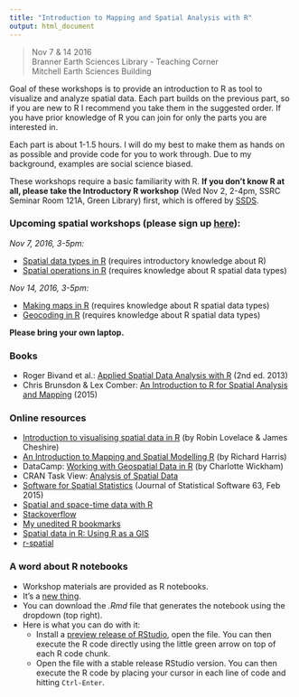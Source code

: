 ```yaml
---
title: "Introduction to Mapping and Spatial Analysis with R"
output: html_document
---
```


> Nov 7 & 14 2016  
> Branner Earth Sciences Library - Teaching Corner   
> Mitchell Earth Sciences Building

Goal of these workshops is to provide an introduction to R as tool to visualize and analyze spatial data. Each part builds on the previous part, so if you are new to R I recommend you take them in the suggested order. If you have prior knowledge of R you can join for only the parts you are interested in.

Each part is about 1-1.5 hours. I will do my best to make them as hands on as possible and provide code for you to work through. Due to my background, examples are social science biased. 

These workshops require a basic familiarity with R. __If you don't know R at all, please take the Introductory R workshop__ (Wed Nov 2, 2-4pm, SSRC Seminar Room 121A, Green Library) first, which is offered by [SSDS](https://ssds.stanford.edu/).


### Upcoming spatial workshops (please sign up [here](http://goo.gl/forms/VutZAC4MRN)):
_Nov 7, 2016, 3-5pm:_ 

- [Spatial data types in R](2_spDataTypes.nb.html) (requires introductory knowledge about R) 
- [Spatial operations in R](3_spDataOps.nb.html) (requires knowledge about R spatial data types) 

_Nov 14, 2016, 3-5pm:_

- [Making maps in R](4_Mapping.nb.html) (requires knowledge about R spatial data types)
- [Geocoding in R](5_Geocoding.nb.html) (requires knowledge about R spatial data types)

__Please bring your own laptop.__


### Books
- Roger Bivand et al.:  [Applied Spatial Data Analysis with R](http://www.springer.com/statistics/life+sciences,+medicine+%26+health/book/978-1-4614-7617-7) (2nd ed. 2013)
- Chris Brunsdon & Lex Comber:  [An Introduction to R for Spatial Analysis and Mapping](http://www.sagepub.com/books/Book241031/reviews?siteId=sage-us&prodTypes=any&q=An+Introduction+to+R+for+Spatial+Analysis+and+Mapping&fs=1#tabview=toc) (2015)

### Online resources
- [Introduction to visualising spatial data in R](http://cran.r-project.org/doc/contrib/intro-spatial-rl.pdf) (by Robin Lovelace & James Cheshire)
- [An Introduction to Mapping and Spatial Modelling R](http://www.researchgate.net/profile/Richard_Harris5/publication/258151270_An_Introduction_to_Mapping_and_Spatial_Modelling_in_R/links/0c9605272348c432b8000000.pdf?ev=pub_ext_doc_dl&origin=publication_list&inViewer=true) (by Richard Harris)
- DataCamp: [Working with Geospatial Data in R](https://www.datacamp.com/courses/working-with-geospatial-data-in-r) (by Charlotte Wickham)
- CRAN Task View: [Analysis of Spatial Data](http://cran.r-project.org/web/views/Spatial.html)
- [Software for Spatial Statistics](http://www.jstatsoft.org/v63) (Journal of Statistical Software 63, Feb 2015)
- [Spatial and space-time data with R](http://oscarperpinan.github.io/spacetime-vis/)
- [Stackoverflow](http://stackoverflow.com/questions/tagged/r)
- [My unedited R bookmarks](https://www.diigo.com/user/cengel/R?type=all&sort=updated)
- [Spatial data in R: Using R as a GIS](https://github.com/Pakillo/R-GIS-tutorial/blob/master/R-GIS_tutorial.md) 
- [r-spatial](http://r-spatial.org/)

### A word about R notebooks

- Workshop materials are provided as R notebooks.
- It's a [new thing](https://blog.rstudio.org/2016/10/05/r-notebooks/).
- You can download the _.Rmd_ file that generates the notebook using the dropdown (top right).
- Here is what you can do with it:
    - Install a [preview release of RStudio](https://www.rstudio.com/products/rstudio/download/preview/), open the file. You can then execute the R code directly using the little green arrow on top of each R code chunk.
    - Open the file with a stable release RStudio version. You can then execute the R code by placing your cursor in each line of code and hitting `Ctrl-Enter`.
